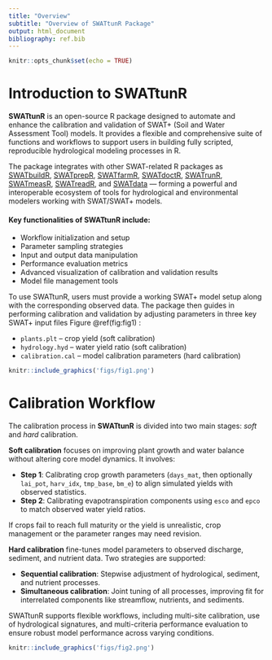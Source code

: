 ```yaml
---
title: "Overview"
subtitle: "Overview of SWATtunR Package"
output: html_document
bibliography: ref.bib
---
```


```r
knitr::opts_chunk$set(echo = TRUE)
```


# Introduction to SWATtunR

**SWATtunR** is an open-source R package designed to automate and enhance the calibration and validation of SWAT+ (Soil and Water Assessment Tool) models. It provides a flexible and comprehensive suite of functions and workflows to support users in building fully scripted, reproducible hydrological modeling processes in R.

The package integrates with other SWAT-related R packages as [SWATbuildR](https://github.com/chrisschuerz/SWATbuildR), [SWATprepR](https://biopsichas.github.io/SWATprepR/), [SWATfarmR](http://chrisschuerz.github.io/SWATfarmR/), [SWATdoctR](https://git.ufz.de/schuerz/swatdoctr), [SWATrunR](https://chrisschuerz.github.io/SWATrunR/), [SWATmeasR](https://github.com/chrisschuerz/SWATmeasR), [SWATreadR](https://github.com/chrisschuerz/SWATreadR), and [SWATdata](https://github.com/chrisschuerz/SWATdata) — forming a powerful and interoperable ecosystem of tools for hydrological and environmental modelers working with SWAT/SWAT+ models.

#### Key functionalities of **SWATtunR** include:

* Workflow initialization and setup
* Parameter sampling strategies
* Input and output data manipulation
* Performance evaluation metrics
* Advanced visualization of calibration and validation results
* Model file management tools

To use SWATtunR, users must provide a working SWAT+ model setup along with the corresponding observed data. The package then guides in performing calibration and validation by adjusting parameters in three key SWAT+ input files Figure @ref(fig:fig1) :

* `plants.plt` – crop yield (soft calibration)
* `hydrology.hyd` – water yield ratio (soft calibration)
* `calibration.cal` – model calibration parameters (hard calibration)

```r
knitr::include_graphics('figs/fig1.png')
```

# Calibration Workflow

The calibration process in **SWATtunR** is divided into two main stages: *soft* and *hard* calibration.

**Soft calibration** focuses on improving plant growth and water balance without altering core model dynamics. It involves:

* **Step 1**: Calibrating crop growth parameters (`days_mat`, then optionally `lai_pot`, `harv_idx`, `tmp_base`, `bm_e`) to align simulated yields with observed statistics.
* **Step 2**: Calibrating evapotranspiration components using `esco` and `epco` to match observed water yield ratios.

If crops fail to reach full maturity or the yield is unrealistic, crop management or the parameter ranges may need revision.

**Hard calibration** fine-tunes model parameters to observed discharge, sediment, and nutrient data. Two strategies are supported:

* **Sequential calibration**: Stepwise adjustment of hydrological, sediment, and nutrient processes.
* **Simultaneous calibration**: Joint tuning of all processes, improving fit for interrelated components like streamflow, nutrients, and sediments.

SWATtunR supports flexible workflows, including multi-site calibration, use of hydrological signatures, and multi-criteria performance evaluation to ensure robust model performance across varying conditions.

```r
knitr::include_graphics('figs/fig2.png')
```







